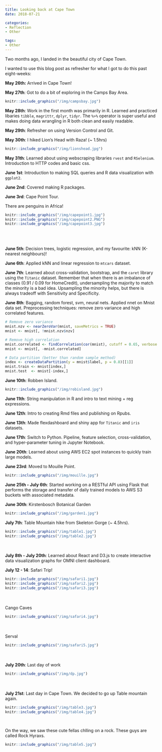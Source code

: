 ```yaml
---
title: Looking back at Cape Town
date: 2018-07-21

categories:
- Reflection
- Other

tags:
- Other
---
```

Two months ago, I landed in the beautiful city of Cape Town. 

I wanted to use this blog post as refresher for what I got to do this past eight-weeks:

**May 26th:** Arrived in Cape Town!

**May 27th**: Got to do a bit of exploring in the Camps Bay Area.

```r
knitr::include_graphics("/img/campsbay.jpg")
```

**May 28th**: Work in the first month was primarily in R. Learned and practiced libaries `tibble`, `magrittr`, `dplyr`, `tidyr`. The ` %>% ` operator is super useful and makes doing data wrangling in R both clean and easily readable.

**May 29th**: Refresher on using Version Control and Git.

**May 30th**: I hiked Lion's Head with Raza! (~ 1.5hrs)

```r
knitr::include_graphics("/img/lionshead.jpg")
```

**May 31th**: Learned about using webscraping libraries `rvest` and `RSelenium`. Introduction to HTTP codes and basic css.

**June 1st**: Introduction to making SQL queries and R data visualization with `ggplot2`.

**June 2nd**: Covered making R packages.

**June 3rd**: Cape Point Tour.

There are penguins in Africa!

```r
knitr::include_graphics("/img/capepoint1.jpg")
knitr::include_graphics("/img/capepoint2.PNG")
knitr::include_graphics("/img/capepoint3.jpg")
```
 <br />   
 <br /> 
**June 5th**: Decision trees, logistic regression, and my favourite: kNN (K-nearest neighbours)!

**June 6th**: Applied kNN and linear regression to `mtcars` dataset.

**June 7th**: Learned about cross-validation, bootstrap, and the `caret` library using the `Titanic` dataset. Remember that when there is an imbalance of classes (0.91 / 0.09 for HomeCredit), undersampling the majority to match the minority is a bad idea. Upsampling the minority helps, but there is always tradeoff with Sensitivity and Specificity.

**June 8th**: Bagging, random forest, svm, neural nets. Applied nnet on Mnist data set. Preprocessing techniques: remove zero variance and high correlated features.

```r
# Remove zero variance
mnist.nzv <- nearZeroVar(mnist, saveMetrics = TRUE)
mnist <- mnist[, !mnist.nzv$nzv]

# Remove high correlation
mnist.correlated <- findCorrelation(cor(mnist), cutoff = 0.65, verbose = TRUE, exact = TRUE)
mnist <- mnist[, -mnist.correlated]

# Data partition (better than random sample method)
index <- createDataPartition(y = mnist$label, p = 0.8)[[1]]
mnist.train <- mnist[index,]
mnist.test  <- mnist[-index,]
```

**June 10th**: Robben Island.

```r
knitr::include_graphics("/img/robisland.jpg")
```

**June 11th**: String manipulation in R and intro to text mining + reg expressions.

**June 12th**: Intro to creating Rmd files and publishing on Rpubs.

**June 13th**: Made flexdashboard and shiny app for `Titanic` and `iris` datasets.

**June 17th**: Switch to Python. Pipeline, feature selection, cross-validation, and hyper-parameter tuning in Jupyter Notebook. 

**June 20th**: Learned about using AWS EC2 spot instances to quickly train large models.

**June 23rd**: Moved to Mouille Point.

```r
knitr::include_graphics("/img/mouille.jpg")
```

**June 25th - July 6th**: Started working on a RESTful API using Flask that performs the storage and transfer of daily trained models to AWS S3 buckets with associated metadata.

**June 30th**: Kirstenbosch Botanical Garden

```r
knitr::include_graphics("/img/garden1.jpg")
```

**July 7th**: Table Mountain hike from Skeleton Gorge (~ 4.5hrs).

```r
knitr::include_graphics("/img/table1.jpg")
knitr::include_graphics("/img/table2.jpg")
```
 
 <br /> 
 <br /> 
**July 8th - July 20th**: Learned about React and D3.js to create interactive data visualization graphs for OMNI client dashboard.

**July 12 - 14**: Safari Trip!

```r
knitr::include_graphics("/img/safari1.jpg")
knitr::include_graphics("/img/safari2.jpg")
knitr::include_graphics("/img/safari3.jpg")

```
 
 <br /> 
 <br /> 
Cango Caves

```r
knitr::include_graphics("/img/safari4.jpg")
```
 
 <br /> 
 <br /> 
Serval

```r
knitr::include_graphics("/img/safari5.jpg")
```
 
 <br /> 
 <br /> 
**July 20th**: Last day of work

```r
knitr::include_graphics("/img/dp.jpg")
```
 
 <br /> 
 <br /> 
**July 21st**: Last day in Cape Town. We decided to go up Table mountain again.

```r
knitr::include_graphics("/img/table3.jpg")
knitr::include_graphics("/img/table4.jpg")
```

 <br /> 
 
On the way, we saw these cute fellas chlling on a rock. These guys are called Rock Hyraxs.

```r
knitr::include_graphics("/img/table5.jpg")
```
